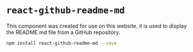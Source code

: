 # `react-github-readme-md`

This component was created for use on this website, it is used to display the README.md file from a GitHub repository.

```sh npm2yarn
npm install react-github-readme-md --save
```

<Readme username='lacymorrow' repo='react-github-readme-md' />
